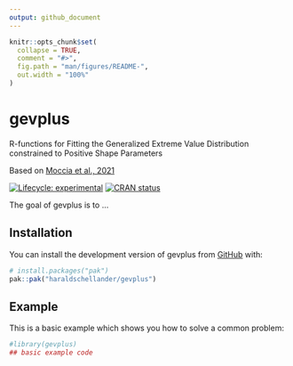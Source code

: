 ```yaml
---
output: github_document
---
```


<!-- README.md is generated from README.Rmd. Please edit that file -->

```r
knitr::opts_chunk$set(
  collapse = TRUE,
  comment = "#>",
  fig.path = "man/figures/README-",
  out.width = "100%"
)
```

# gevplus

R-functions for Fitting the Generalized Extreme Value Distribution constrained to Positive Shape Parameters 

Based on [Moccia et al., 2021](https://www.sciencedirect.com/science/article/pii/S221458182100135X)


<!-- badges: start -->
[![Lifecycle: experimental](https://img.shields.io/badge/lifecycle-experimental-orange.svg)](https://lifecycle.r-lib.org/articles/stages.html#experimental)
[![CRAN status](https://www.r-pkg.org/badges/version/gevplus)](https://CRAN.R-project.org/package=gevplus)
<!-- badges: end -->

The goal of gevplus is to ...


## Installation

You can install the development version of gevplus from [GitHub](https://github.com/) with:

``` r
# install.packages("pak")
pak::pak("haraldschellander/gevplus")
```

## Example

This is a basic example which shows you how to solve a common problem:

```r
#library(gevplus)
## basic example code
```

